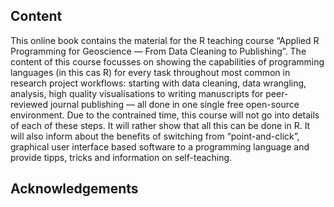 ## Content {.unnumbered}

This online book contains the material for the R teaching course "Applied R Programming for Geoscience --- From Data Cleaning to Publishing".
The content of this course focusses on showing the capabilities of programming languages (in this cas R) for every task throughout most common in research project workflows: starting with data cleaning, data wrangling, analysis, high quality visualisations to writing manuscripts for peer-reviewed journal publishing --- all done in one single free open-source environment. Due to the contrained time, this course will not go into details of each of these steps. It will rather show that all this can be done in R. It will also inform about the benefits of switching from "point-and-click", graphical user interface based software to a programming language and provide tipps, tricks and information on self-teaching.

## Acknowledgements {.unnumbered}
